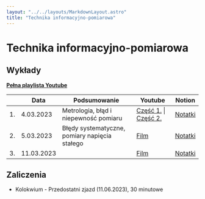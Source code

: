 ```yaml
---
layout: "../../layouts/MarkdownLayout.astro"
title: "Technika informacyjno-pomiarowa"
---
```


# Technika informacyjno-pomiarowa

## Wykłady

[**Pełna playlista Youtube**](https://www.youtube.com/playlist?list=PLxnzOnUpNzMAAeX1KSctnOTJul-Zk29bP)

<div class="overflow-auto">

|     | Data       | Podsumowanie                                  | Youtube                                                                              | Notion                                                                                                                       |
| --- | ---------- | --------------------------------------------- | ------------------------------------------------------------------------------------ | ---------------------------------------------------------------------------------------------------------------------------- |
| 1.  | 4.03.2023  | Metrologia, błąd i niepewność pomiaru         | [Część 1.](https://youtu.be/iBPBD7sukzw) \| [Część 2.](https://youtu.be/nc5UXHHiB70) | [Notatki](https://zippy-tamarillo-525.notion.site/Technika-informacyjno-pomiarowa-93be9187862944d3a0ace3379690a1ca)          |
| 2.  | 5.03.2023  | Błędy systematyczne, pomiary napięcia stałego | [Film](https://youtu.be/UpzQp71CxFY)                                                 | [Notatki](https://zippy-tamarillo-525.notion.site/Technika-informacyjno-pomiarowa-Wyk-ad-2-19fb26a0d2564031972589e37f623165) |
| 3.  | 11.03.2023 |                                               | [Film](https://youtu.be/iwKb9Leq1wM)                                                 | [Notatki]()                                                                                                                  |

</div>

## Zaliczenia

- Kolokwium - Przedostatni zjazd (11.06.2023), 30 minutowe
